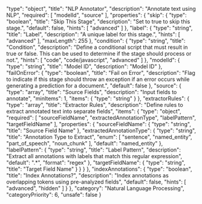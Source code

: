   "type": "object",
  "title": "NLP Annotator",
  "description": "Annotate text using NLP",
  "required": [
    "modelId",
    "source"
  ],
  "properties": {
    "skip": {
      "type": "boolean",
      "title": "Skip This Stage",
      "description": "Set to true to skip this stage.",
      "default": false,
      "hints": [
        "advanced"
      ]
    },
    "label": {
      "type": "string",
      "title": "Label",
      "description": "A unique label for this stage.",
      "hints": [
        "advanced"
      ],
      "maxLength": 255
    },
    "condition": {
      "type": "string",
      "title": "Condition",
      "description": "Define a conditional script that must result in true or false. This can be used to determine if the stage should process or not.",
      "hints": [
        "code",
        "code/javascript",
        "advanced"
      ]
    },
    "modelId": {
      "type": "string",
      "title": "Model ID",
      "description": "Model ID"
    },
    "failOnError": {
      "type": "boolean",
      "title": "Fail on Error",
      "description": "Flag to indicate if this stage should throw an exception if an error occurs while generating a prediction for a document.",
      "default": false
    },
    "source": {
      "type": "array",
      "title": "Source Fields",
      "description": "Input fields to annotate",
      "minItems": 1,
      "items": {
        "type": "string"
      }
    },
    "extractorRules": {
      "type": "array",
      "title": "Extractor Rules",
      "description": "Define rules to extract annotated text into separate fields",
      "items": {
        "type": "object",
        "required": [
          "sourceFieldName",
          "extractedAnnotationType",
          "labelPattern",
          "targetFieldName"
        ],
        "properties": {
          "sourceFieldName": {
            "type": "string",
            "title": "Source Field Name"
          },
          "extractedAnnotationType": {
            "type": "string",
            "title": "Annotation Type to Extract",
            "enum": [
              "sentence",
              "named_entity",
              "part_of_speech",
              "noun_chunk"
            ],
            "default": "named_entity"
          },
          "labelPattern": {
            "type": "string",
            "title": "Label Pattern",
            "description": "Extract all annotations with labels that match this regular expression",
            "default": ".*",
            "format": "regex"
          },
          "targetFieldName": {
            "type": "string",
            "title": "Target Field Name"
          }
        }
      }
    },
    "indexAnnotations": {
      "type": "boolean",
      "title": "Index Annotations?",
      "description": "Index annotations as overlapping tokens using pre-analyzed fields",
      "default": false,
      "hints": [
        "advanced",
        "hidden"
      ]
    }
  },
  "category": "Natural Language Processing",
  "categoryPriority": 6,
  "unsafe": false
}
